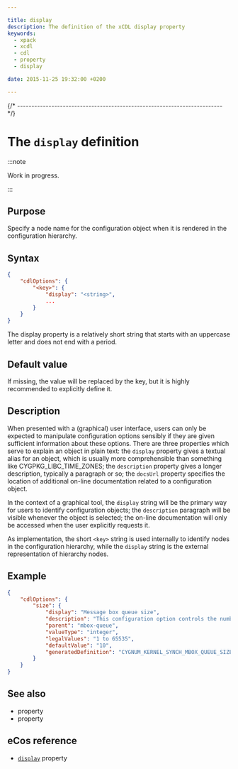 ```yaml
---

title: display
description: The definition of the xCDL display property
keywords:
  - xpack
  - xcdl
  - cdl
  - property
  - display

date: 2015-11-25 19:32:00 +0200

---
```



{/* ------------------------------------------------------------------------ */}

# The `display` definition

:::note

Work in progress.

:::

## Purpose

Specify a node name for the configuration object when it is rendered in the configuration hierarchy.

## Syntax

```json {4}
{
    "cdlOptions": {
        "<key>": {
            "display": "<string>",
            ...
        }
    }
}
```

The display property is a relatively short string that starts with an uppercase letter and does not end with a period.

## Default value

If missing, the value will be replaced by the key, but it is highly recommended to explicitly define it.

## Description

When presented with a (graphical) user interface, users can only be expected to manipulate configuration options sensibly if they are given sufficient information about these options. There are three properties which serve to explain an object in plain text: the `display` property gives a textual alias for an object, which is usually more comprehensible than something like CYGPKG_LIBC_TIME_ZONES; the `description` property gives a longer description, typically a paragraph or so; the `docsUrl` property specifies the location of additional on-line documentation related to a configuration object.

In the context of a graphical tool, the `display` string will be the primary way for users to identify configuration objects; the `description` paragraph will be visible whenever the object is selected; the on-line documentation will only be accessed when the user explicitly requests it.

As implementation, the short `<key>` string is used internally to identify nodes in the configuration hierarchy, while the `display` string is the external representation of hierarchy nodes.

## Example

```json {4}
{
    "cdlOptions": {
        "size": {
            "display": "Message box queue size",
            "description": "This configuration option controls the number of messages that can be queued in a message box before a non-blocking put() operation will fail or a blocking put() operation will block. The cost in memory is one pointer per message box for each possible message.",
            "parent": "mbox-queue",
            "valueType": "integer",
            "legalValues": "1 to 65535",
            "defaultValue": "10",
            "generatedDefinition": "CYGNUM_KERNEL_SYNCH_MBOX_QUEUE_SIZE"
        }
    }
}
```

## See also

- <MetadataPropertyLink name="description" /> property
- <MetadataPropertyLink name="docsUrl" /> property

## eCos reference

- [`display`](https://ecos.sourceware.org/docs-latest/cdl-guide/ref.display.html) property
